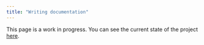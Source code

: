```yaml
---
title: "Writing documentation"
---
```


This page is a work in progress. You can see the current state of the project [here](https://github.com/JosephBARBIERDARNAL/python-packaging-essentials).
